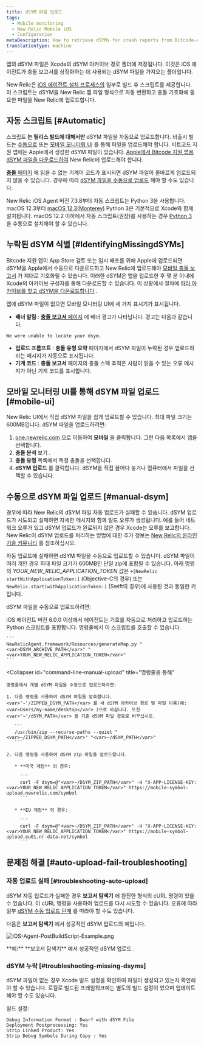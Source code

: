 ```yaml
---
title: dSYM 파일 업로드
tags:
  - Mobile monitoring
  - New Relic Mobile iOS
  - Configuration
metaDescription: How to retrieve dSYMs for crash reports from Bitcode-enabled iOS apps monitored with New Relic mobile monitoring.
translationType: machine
---
```



앱의 dSYM 파일은 Xcode의 dSYM 아카이브 경로 폴더에 저장됩니다. 이것은 iOS 에이전트가 충돌 보고서를 상징화하는 데 사용되는 dSYM 파일을 가져오는 폴더입니다.

New Relic은 [iOS 에이전트 설치 프로세스의](/docs/mobile-monitoring/mobile-monitoring-installation/getting-started/ios-installation-configuration) 일부로 빌드 후 스크립트를 제공합니다. 이 스크립트는 dSYM을 New Relic 맵 파일 형식으로 자동 변환하고 충돌 기호화에 필요한 파일을 New Relic에 업로드합니다.

## 자동 스크립트 [#Automatic]

스크립트 **는 릴리스 빌드에 대해서만** dSYM 파일을 자동으로 업로드합니다. 비출시 빌드는 [수동으로](#manual-dsym) 또는 [모바일 모니터링 UI](#mobile-ui) 를 통해 파일을 업로드해야 합니다. 비트코드 지원 앱에는 Apple에서 생성한 dSYM 파일이 있습니다. [Apple에서 Bitcode 지원 앱용 dSYM 파일을 다운로드하여](/docs/mobile-monitoring/new-relic-mobile-ios/install-configure/retrieve-upload-dsyms-bitcode-enabled-apps) New Relic에 업로드해야 합니다.

[**충돌** 페이지](/docs/mobile-monitoring/mobile-monitoring-ui/crashes/mobile-apps-crashes-dashboard) 에 읽을 수 없는 기계어 코드가 표시되면 dSYM 파일이 올바르게 업로드되지 않을 수 있습니다. 경우에 따라 [dSYM 파일을 수동으로 업로드](#manual-dsym) 해야 할 수도 있습니다.

New Relic iOS Agent 버전 7.3.8부터 자동 스크립트는 Python 3을 사용합니다. macOS 12.3부터 [macOS 12.3(Monterey)](https://developer.apple.com/documentation/macos-release-notes/macos-12_3-release-notes) Python 3은 기본적으로 Xcode와 함께 설치됩니다. macOS 12.2 이하에서 자동 스크립트(권장)를 사용하는 경우 [Python 3](https://www.python.org/downloads/mac-osx/) 을 수동으로 설치해야 할 수 있습니다.

## 누락된 dSYM 식별 [#IdentifyingMissingdSYMs]

Bitcode 지원 앱이 App Store 검토 또는 임시 배포를 위해 Apple에 업로드되면 dSYM을 Apple에서 수동으로 다운로드하고 New Relic에 업로드해야 [모바일 충돌 보고서](/docs/mobile-monitoring/new-relic-mobile/getting-started/ios-agent-crash-reporting) 가 제대로 기호화될 수 있습니다. 이러한 dSYM은 앱을 업로드한 후 몇 분 이내에 Xcode의 아카이브 구성자를 통해 다운로드할 수 있습니다. 이 상황에서 절차에 [따라 아카이브를 찾고 dSYM을 다운로드합니다](#Archive) .

앱에 dSYM 파일이 없으면 모바일 모니터링 UI에 세 가지 표시기가 표시됩니다.

* **배너 알림** : [**충돌 보고서** 페이지](/docs/mobile-monitoring/mobile-monitoring-ui/crashes/mobile-apps-crash-report-dashboard) 에 배너 경고가 나타납니다. 경고는 다음과 같습니다.

```
We were unable to locate your dsym.
```

* **업로드 프롬프트** : **충돌 유형 요약** 페이지에서 dSYM 파일이 누락된 경우 업로드하라는 메시지가 자동으로 표시됩니다.
* **기계 코드** : **충돌 보고서** 페이지의 충돌 스택 추적은 사람이 읽을 수 있는 오류 메시지가 아닌 기계 코드를 표시합니다.

## 모바일 모니터링 UI를 통해 dSYM 파일 업로드 [#mobile-ui]

New Relic UI에서 직접 dSYM 파일을 쉽게 업로드할 수 있습니다. 최대 파일 크기는 600MB입니다. dSYM 파일을 업로드하려면:

1. [one.newrelic.com](https://one.newrelic.com) 으로 이동하여 **모바일** 을 클릭합니다. 그런 다음 목록에서 앱을 선택합니다.
2. **충돌 분석** 보기 .
3. **충돌 유형** 목록에서 특정 충돌을 선택합니다.
4. **dSYM 업로드** 를 클릭합니다. dSYM을 직접 끌어다 놓거나 컴퓨터에서 파일을 선택할 수 있습니다.

## 수동으로 dSYM 파일 업로드 [#manual-dsym]

경우에 따라 New Relic의 dSYM 파일 자동 업로드가 실패할 수 있습니다. dSYM 업로드가 시도되고 실패하면 자세한 메시지와 함께 빌드 오류가 생성됩니다. 예를 들어 네트워크 오류가 있고 dSYM 업로드가 완료되지 않은 경우 Xcode는 오류를 보고합니다. New Relic이 dSYM 업로드를 처리하는 방법에 대한 추가 정보는 [New Relic의 온라인 기술 커뮤니티](https://discuss.newrelic.com/t/relic-solution-ios-dsym-upload-deep-dive/42513) 를 참조하십시오.

자동 업로드에 실패하면 dSYM 파일을 수동으로 업로드할 수 있습니다. dSYM 파일이 여러 개인 경우 최대 파일 크기가 600MB인 단일 zip에 포함될 수 있습니다. 아래 명령의 <var>YOUR_NEW_RELIC_APPLICATION_TOKEN</var> 값은 `+[NewRelic startWithApplicationToken:]` (Objective-C의 경우) 또는 `NewRelic.start(withApplicationToken:)` (Swift의 경우)에 사용된 것과 동일한 키입니다.

dSYM 파일을 수동으로 업로드하려면:

<CollapserGroup>
  <Collapser
    id="python-manual-upload"
    title="Python 스크립트를 통해(에이전트 버전 6.0.0 이상)"
  >
    iOS 에이전트 버전 6.0.0 이상에서 에이전트는 기호를 자동으로 처리하고 업로드하는 Python 스크립트를 포함합니다. 명령줄에서 이 스크립트를 호출할 수 있습니다.

    ```
    NewRelicAgent.framework/Resources/generateMap.py "<var>DSYM_ARCHIVE_PATH</var>" "<var>YOUR_NEW_RELIC_APPLICATION_TOKEN</var>"
    ```
  </Collapser>

  <Collapser
    id="command-line-manual-upload"
    title="명령줄을 통해"
  >
    명령줄에서 개별 dSYM 파일을 수동으로 업로드하려면:

    1. 다음 명령을 사용하여 dSYM 파일을 압축합니다. <var>'~'/ZIPPED_DSYM_PATH</var> 를 새 dSYM 아카이브 경로 및 파일 이름(예: <var>Users/my-name/desktop</var> )으로 바꿉니다. 또한 <var>'~'/dSYM_PATH</var> 를 기존 dSYM 파일 경로로 바꾸십시오.

       ```
       /usr/bin/zip --recurse-paths --quiet "<var>~/ZIPPED_DSYM_PATH</var>" "<var>~/dSYM_PATH</var>"
       ```

    2. 다음 명령을 사용하여 dSYM zip 파일을 업로드합니다.

       * **미국 계정** 의 경우:

         ```
         curl -F dsym=@"<var>~/DSYM_ZIP_PATH</var>" -H "X-APP-LICENSE-KEY: <var>YOUR_NEW_RELIC_APPLICATION_TOKEN</var>" https://mobile-symbol-upload.newrelic.com/symbol
         ```

       * **EU 계정** 의 경우:

         ```
         curl -F dsym=@"<var>~/DSYM_ZIP_PATH</var>" -H "X-APP-LICENSE-KEY: <var>YOUR_NEW_RELIC_APPLICATION_TOKEN</var>" https://mobile-symbol-upload.eu01.nr-data.net/symbol
         ```
  </Collapser>
</CollapserGroup>

## 문제점 해결 [#auto-upload-fail-troubleshooting]

### 자동 업로드 실패 [#troubleshooting-auto-upload]

dSYM 자동 업로드가 실패한 경우 **보고서 탐색기** 에 완전한 형식의 cURL 명령이 있을 수 있습니다. 이 cURL 명령을 사용하여 업로드를 다시 시도할 수 있습니다. 오류에 따라 일부 [dSYM 수동 업로드 단계](#manual-dsym) 를 따라야 할 수도 있습니다.

다음은 **보고서 탐색기** 에서 성공적인 dSYM 업로드의 예입니다.

<img
  title="iOS-Agent-PostBuildScript-Example.png"
  alt="iOS-Agent-PostBuildScript-Example.png"
  src={screenShot20140923At113035Am0}
/>

<figcaption>
  **예:** **보고서 탐색기** 에서 성공적인 dSYM 업로드 .
</figcaption>

### dSYM 누락 [#troubleshooting-missing-dsyms]

dSYM 파일이 없는 경우 Xcode 빌드 설정을 확인하여 파일이 생성되고 있는지 확인해야 할 수 있습니다. 로컬로 빌드된 프레임워크에는 별도의 빌드 설정이 있으며 업데이트해야 할 수도 있습니다.

빌드 설정:

```
Debug Information Format : Dwarf with dSYM File
Deployment Postprocessing: Yes
Strip Linked Product: Yes
Strip Debug Symbols During Copy : Yes
```
